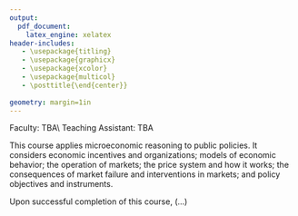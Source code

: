```yaml
---
output:
  pdf_document:
    latex_engine: xelatex
header-includes:
   - \usepackage{titling}
   - \usepackage{graphicx}
   - \usepackage{xcolor}
   - \usepackage{multicol}
   - \posttitle{\end{center}}
   
geometry: margin=1in
---
```

\definecolor{maroon}{RGB}{128,0,0}

\begin{flushleft}
\includegraphics[width=5cm]{harvard_logo.png}
\end{flushleft}

\thispagestyle{empty}

\begin{center}
\color{maroon}
{\LARGE\textbf{Microeconomics and Public Policy}}\\
\color{black}
\vspace{10pt}
{\large Course Syllabus}\\
\vspace{10pt}
{\large Junior Summer Institute 2024}\\
\vspace{10pt}
\end{center}

\begin{flushleft}
{\large Instructor: \textbf{Jacob Jameson, M.S.}}\\
\vspace{5pt}
jacobjameson@g.harvard.edu\\
\vspace{10pt}
\end{flushleft}


\section*{Office Hours}
Faculty: TBA\\
Teaching Assistant: TBA

\section*{Course Description}
This course applies microeconomic reasoning to public policies. It considers economic incentives and organizations; models of economic behavior; the operation of markets; the price system and how it works; the consequences of market failure and interventions in markets; and policy objectives and instruments.

\section*{Learning Objectives}
Upon successful completion of this course, (...)

\newpage
